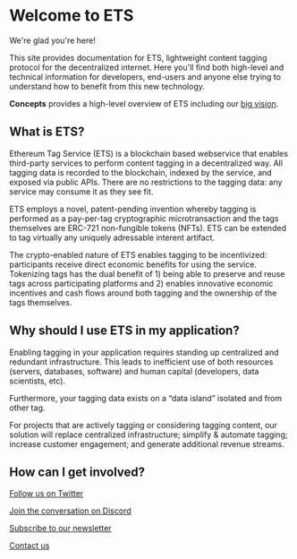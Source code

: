 # Welcome to ETS

We're glad you're here!

This site provides documentation for ETS, lightweight content tagging protocol
for the decentralized internet. Here you'll find both high-level and
technical information for developers, end-users and anyone else trying to
understand how to benefit from this new technology.

**Concepts** provides a high-level overview of ETS including our [big
vision](/essentials/).

## What is ETS?

Ethereum Tag Service (ETS) is a blockchain based webservice that enables third-party
services to perform content tagging in a decentralized way. All tagging data is
recorded to the blockchain, indexed by the service, and exposed via public APIs.
There are no restrictions to the tagging data: any service may consume it as
they see fit. 

ETS employs a novel, patent-pending invention whereby tagging is performed as a
pay-per-tag cryptographic microtransaction and the tags themselves are ERC-721
non-fungible tokens (NFTs). ETS can be extended to tag virtually any uniquely
adressable interent artifact. 

The crypto-enabled nature of ETS enables tagging to be incentivized:
participants receive direct economic benefits for using the service. Tokenizing
tags has the dual benefit of 1) being able to preserve and reuse tags across
participating platforms and 2) enables innovative economic incentives and cash
flows around both tagging and the ownership of the tags themselves.

## Why should I use ETS in my application?

Enabling tagging in your application requires standing up centralized and
redundant infrastructure. This leads to inefficient use of both resources
(servers, databases, software) and human capital (developers, data scientists,
etc).

Furthermore, your tagging data exists on a “data island” isolated and from other
tag.

For projects that are actively tagging or considering tagging content, our
solution will replace centralized infrastructure; simplify & automate tagging;
increase customer engagement; and generate additional revenue streams.

## How can I get involved?

[Follow us on Twitter](https://twitter.com/etsxyz)

[Join the conversation on Discord](https://discord.gg/rRXa8QG435)

[Subscribe to our newsletter](https://hashtagprotocol.substack.com)

[Contact us](mailto:team@ets.xyz)

